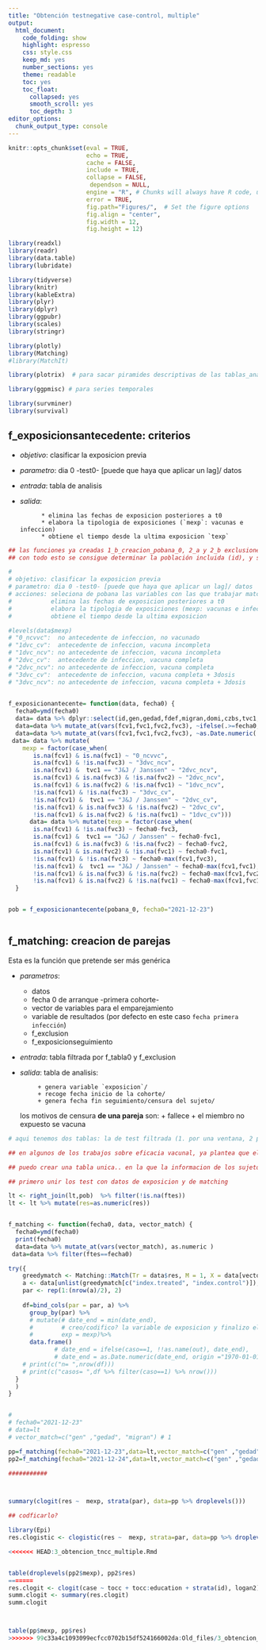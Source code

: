 ```yaml
---
title: "Obtención testnegative case-control, multiple"
output: 
  html_document:
    code_folding: show
    highlight: espresso
    css: style.css
    keep_md: yes
    number_sections: yes
    theme: readable
    toc: yes  
    toc_float:
      collapsed: yes
      smooth_scroll: yes
      toc_depth: 3     
editor_options: 
  chunk_output_type: console
---
```



```r
knitr::opts_chunk$set(eval = TRUE, 
                      echo = TRUE, 
                      cache = FALSE,
                      include = TRUE,
                      collapse = FALSE,
                       dependson = NULL,
                      engine = "R", # Chunks will always have R code, unless noted
                      error = TRUE,
                      fig.path="Figures/",  # Set the figure options
                      fig.align = "center", 
                      fig.width = 12,
                      fig.height = 12)
```


```r
library(readxl)
library(readr)
library(data.table)
library(lubridate)

library(tidyverse)
library(knitr)
library(kableExtra)
library(plyr)
library(dplyr)
library(ggpubr)
library(scales)
library(stringr)

library(plotly)
library(Matching)
#library(MatchIt)

library(plotrix)  # para sacar piramides descriptivas de las tablas_analisis

library(ggpmisc) # para series temporales

library(survminer)
library(survival)

```




## f_exposicionsantecedente: criterios 

*  *objetivo*: clasificar la exposicion previa
* *parametro*: dia 0 -test0- [puede que haya que aplicar un lag]/ datos
* *entrada*: tabla de analisis
* *salida*:

            * elimina las fechas de exposicion posteriores a t0
            * elabora la tipologia de exposiciones (`mexp`: vacunas e infeccion)
            * obtiene el tiempo desde la ultima exposicion `texp`
                                      
  

```r

## las funciones ya creadas 1_b_creacion_pobana_0, 2_a y 2_b exclusiones
## con todo esto se consigue determinar la población incluida (id), y se eliminan de test0 la poblacion 

#
# objetivo: clasificar la exposicion previa
# parametro: dia 0 -test0- [puede que haya que aplicar un lag]/ datos
# acciones: seleciona de pobana las variables con las que trabajar matching y antecedentes/wexposiciones 
#           elimina las fechas de exposicion posteriores a t0
#           elabora la tipologia de exposiciones (mexp: vacunas e infeccion)
#           obtiene el tiempo desde la ultima exposicion

#levels(data$mexp) 
# "0_ncvvc":  no antecedente de infeccion, no vacunado
# "1dvc_cv":  antecedente de infeccion, vacuna incompleta
# "1dvc_ncv": no antecedente de infeccion, vacuna incompleta
# "2dvc_cv":  antecedente de infeccion, vacuna completa 
# "2dvc_ncv": no antecedente de infeccion, vacuna completa 
# "3dvc_cv":  antecedente de infeccion, vacuna completa + 3dosis
# "3dvc_ncv": no antecedente de infeccion, vacuna completa + 3dosis
 

f_exposicionantecente= function(data, fecha0) {
  fecha0=ymd(fecha0)
  data= data %>% dplyr::select(id,gen,gedad,fdef,migran,domi,czbs,tvc1,fcv1,fvc1,fvc2,fvc3) 
  data=data %>% mutate_at(vars(fcv1,fvc1,fvc2,fvc3), ~ifelse(.>=fecha0,NA,.))
  data=data %>% mutate_at(vars(fcv1,fvc1,fvc2,fvc3), ~as.Date.numeric(., origin ="1970-01-01"))
 data= data %>% mutate(
    mexp = factor(case_when(
       is.na(fcv1) & is.na(fvc1) ~ "0_ncvvc",
       is.na(fcv1) & !is.na(fvc3) ~ "3dvc_ncv",
       is.na(fcv1) &  tvc1 == "J&J / Janssen" ~ "2dvc_ncv",
       is.na(fcv1) & is.na(fvc3) & !is.na(fvc2) ~ "2dvc_ncv",
       is.na(fcv1) & is.na(fvc2) & !is.na(fvc1) ~ "1dvc_ncv",
       !is.na(fcv1) & !is.na(fvc3) ~ "3dvc_cv",
       !is.na(fcv1) &  tvc1 == "J&J / Janssen" ~ "2dvc_cv",
       !is.na(fcv1) & is.na(fvc3) & !is.na(fvc2) ~ "2dvc_cv",
       !is.na(fcv1) & is.na(fvc2) & !is.na(fvc1) ~ "1dvc_cv")))
      data= data %>% mutate(texp = factor(case_when(
       is.na(fcv1) & !is.na(fvc3) ~ fecha0-fvc3,
       is.na(fcv1) &  tvc1 == "J&J / Janssen" ~ fecha0-fvc1,
       is.na(fcv1) & is.na(fvc3) & !is.na(fvc2) ~ fecha0-fvc2,
       is.na(fcv1) & is.na(fvc2) & !is.na(fvc1) ~ fecha0-fvc1,
       !is.na(fcv1) & !is.na(fvc3) ~ fecha0-max(fcv1,fvc3),
       !is.na(fcv1) &  tvc1 == "J&J / Janssen" ~ fecha0-max(fcv1,fvc1),
       !is.na(fcv1) & is.na(fvc3) & !is.na(fvc2) ~ fecha0-max(fcv1,fvc2),
       !is.na(fcv1) & is.na(fvc2) & !is.na(fvc1) ~ fecha0-max(fcv1,fvc1))))
  }


pob = f_exposicionantecente(pobana_0, fecha0="2021-12-23")



```

## f_matching: creacion de parejas

Esta es la función que pretende ser más genérica

* *parametros*: 
    + datos 
    + fecha 0 de arranque -primera cohorte- 
    + vector de variables para el emparejamiento
    + variable de resultados (por defecto en este caso `fecha primera infección`)
    + f_exclusion
    + f_exposicionseguimiento
 * *entrada*: tabla filtrada por f_tabla0 y f_exclusion
 * *salida*: tabla de analisis:
 
            + genera variable `exposicion`/
            + recoge fecha inicio de la cohorte/
            + genera fecha fin seguimiento/censura del sujeto/
                                      
   
      los motivos de censura **de una pareja** son:
                + fallece
                + el miembro no expuesto se vacuna 
 



```r


# aqui tenemos dos tablas: la de test filtrada (1. por una ventana, 2 por contener a la poblacion!?)

## en algunos de los trabajos sobre eficacia vacunal, ya plantea que el analisis de efectividad se aplicara a partir de cierto umbral sobre el momento 0, ej a partir del dia 7. Esto me lleva a plantearme si aplico esto aqui a la propia definicion de caso.. aqui solo se pregunta si la fecha de la variable resultado es anterior al fin de seguimiento.. (habria que incorporar si tambien es superior a la de inicio + umbral).. pero no creo que este sea el procedimiento, sino mas en el analisis, pues sesgaria

## puedo crear una tabla unica.. en la que la informacion de los sujetos para el matching se repita

## primero unir los test con datos de exposicion y de matching

lt <- right_join(lt,pob)  %>% filter(!is.na(ftes))
lt <- lt %>% mutate(res=as.numeric(res))


f_matching <- function(fecha0, data, vector_match) {
  fecha0=ymd(fecha0)
  print(fecha0)
  data=data %>% mutate_at(vars(vector_match), as.numeric )
 data=data %>% filter(ftes==fecha0)

try({
    greedymatch <- Matching::Match(Tr = data$res, M = 1, X = data[vector_match], exact = TRUE, ties = FALSE)
    a <- data[unlist(greedymatch[c("index.treated", "index.control")]),]
    par <- rep(1:(nrow(a)/2), 2)
  
    df=bind_cols(par = par, a) %>%
      group_by(par) %>%
      # mutate(# date_end = min(date_end),
      #        # creo/codifico? la variable de exposicion y finalizo el seguimiento cuando aparece)
      #        exp = mexp)%>%
      data.frame() 
             # date_end = ifelse(caso==1, !!as.name(out), date_end),
             # date_end = as.Date.numeric(date_end, origin ="1970-01-01")) 
    # print(c("n= ",nrow(df)))
    # print(c("casos= ",df %>% filter(caso==1) %>% nrow()))
  }
  )
}


# 
# fecha0="2021-12-23"
# data=lt
# vector_match=c("gen" ,"gedad", "migran") # 1

pp=f_matching(fecha0="2021-12-23",data=lt,vector_match=c("gen" ,"gedad", "migran")  )
pp2=f_matching(fecha0="2021-12-24",data=lt,vector_match=c("gen" ,"gedad", "migran")  )

###########



summary(clogit(res ~  mexp, strata(par), data=pp %>% droplevels()))

## codficarlo?

library(Epi)
res.clogistic <- clogistic(res ~  mexp, strata=par, data=pp %>% droplevels())

<<<<<<< HEAD:3_obtencion_tncc_multiple.Rmd


table(droplevels(pp2$mexp), pp2$res)
=======
res.clogit <- clogit(case ~ tocc + tocc:education + strata(id), logan2)
summ.clogit <- summary(res.clogit)
summ.clogit



table(pp$mexp, pp$res)
>>>>>>> 99c33a4c1093099ecfcc0702b15df524166002da:Old_files/3_obtencion_tncc_multiple.Rmd


```

